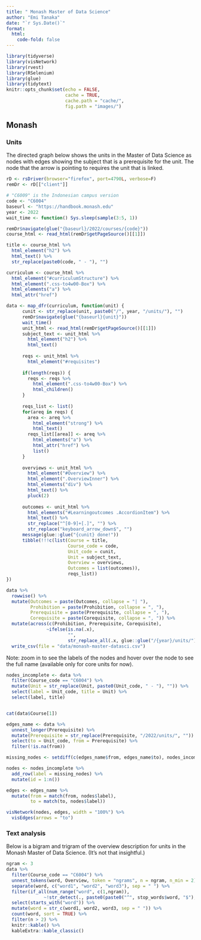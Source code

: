 ```yaml
---
title: " Monash Master of Data Science"
author: "Emi Tanaka"
date: "`r Sys.Date()`"
format: 
  html: 
    code-fold: false
---
```



```r
library(tidyverse)
library(visNetwork)
library(rvest)
library(RSelenium)
library(glue)
library(tidytext)
knitr::opts_chunk$set(echo = FALSE,
                      cache = TRUE,
                      cache.path = "cache/",
                      fig.path = "images/")

```


## Monash

### Units

The directed graph below shows the units in the Master of Data Science as nodes with edges showing the subject that is a prerequisite for the unit. The node that the arrow is pointing to requires the unit that is linked.

```r
rD <- rsDriver(browser="firefox", port=4790L, verbose=F)
remDr <- rD[["client"]]

# "C6009" is the Indonesian campus version
code <- "C6004"
baseurl <- "https://handbook.monash.edu"
year <- 2022
wait_time <- function() Sys.sleep(sample(3:5, 1))

remDr$navigate(glue("{baseurl}/2022/courses/{code}"))
course_html <- read_html(remDr$getPageSource()[[1]])

title <- course_html %>% 
  html_element("h2") %>% 
  html_text() %>% 
  str_replace(paste0(code, " - "), "")

curriculum <- course_html %>% 
  html_element("#curriculumStructure") %>% 
  html_element(".css-to4w00-Box") %>% 
  html_elements("a") %>% 
  html_attr("href")

data <- map_dfr(curriculum, function(unit) {
      cunit <- str_replace(unit, paste0("/", year, "/units/"), "")
      remDr$navigate(glue("{baseurl}{unit}"))
      wait_time()
      unit_html <- read_html(remDr$getPageSource()[[1]])
      subject_text <- unit_html %>% 
        html_element("h2") %>% 
        html_text() 
    
      reqs <- unit_html %>% 
        html_element("#requisites") 
      
      if(length(reqs)) {
        reqs <- reqs %>% 
          html_element(".css-to4w00-Box") %>% 
          html_children()
      }
      
      reqs_list <- list()
      for(areq in reqs) {
        area <- areq %>% 
          html_element("strong") %>% 
          html_text()
        reqs_list[[area]] <- areq %>% 
          html_elements("a") %>% 
          html_attr("href") %>% 
          list()
      }
      
      overviews <- unit_html %>% 
        html_element("#Overview") %>% 
        html_element(".OverviewInner") %>% 
        html_elements("div") %>% 
        html_text() %>% 
        pluck(2)
      
      outcomes <- unit_html %>% 
        html_elements("#Learningoutcomes .AccordionItem") %>%
        html_text() %>% 
        str_replace("^[0-9]+[.]", "") %>%
        str_replace("keyboard_arrow_down$", "")
      message(glue::glue("{cunit} done!"))
      tibble(!!!c(list(Course = title, 
                       Course_code = code, 
                       Unit_code = cunit,
                       Unit = subject_text,
                       Overview = overviews,
                       Outcomes = list(outcomes)), 
                       reqs_list))
})

data %>% 
  rowwise() %>% 
  mutate(Outcomes = paste(Outcomes, collapse = "| "),
         Prohibition = paste(Prohibition, collapse = ", "),
         Prerequisite = paste(Prerequisite, collapse = ", "),
         Corequisite = paste(Corequisite, collapse = ", ")) %>% 
  mutate(across(c(Prohibition, Prerequisite, Corequisite), 
               ~ifelse(is.na(.x), 
                       "", 
                       str_replace_all(.x, glue::glue("/{year}/units/"), "")))) %>% 
  write_csv(file = "data/monash-master-datasci.csv")
```


Note: zoom in to see the labels of the nodes and hover over the node to see the full name (available only for core units for now).



```r
nodes_incomplete <- data %>% 
  filter(Course_code == "C6004") %>% 
  mutate(Unit = str_replace(Unit, paste0(Unit_code, " - "), "")) %>% 
  select(label = Unit_code, title = Unit) %>% 
  select(label, title)


cat(data$Course[1])

edges_name <- data %>% 
  unnest_longer(Prerequisite) %>% 
  mutate(Prerequisite = str_replace(Prerequisite, "/2022/units/", "")) %>% 
  select(to = Unit_code, from = Prerequisite) %>% 
  filter(!is.na(from)) 

missing_nodes <- setdiff(c(edges_name$from, edges_name$to), nodes_incomplete$label)

nodes <- nodes_incomplete %>% 
  add_row(label = missing_nodes) %>% 
  mutate(id = 1:n())

edges <- edges_name %>% 
  mutate(from = match(from, nodes$label),
         to = match(to, nodes$label))

visNetwork(nodes, edges, width = "100%") %>% 
  visEdges(arrows = "to")
```
### Text analysis

Below is a bigram and trigram of the overview description for units in the Monash Master of Data Science. (It's not that insightful.)

```r
ngram <- 3
data %>% 
  filter(Course_code == "C6004") %>%
  unnest_tokens(word, Overview, token = "ngrams", n = ngram, n_min = 2) %>% 
  separate(word, c("word1", "word2", "word3"), sep = " ") %>% 
  filter(if_all(num_range("word", c(1,ngram)), 
              ~!str_detect(., paste0(paste0("^", stop_words$word, "$"), collapse = "|")))) %>% 
  select(starts_with("word")) %>% 
  mutate(word = str_c(word1, word2, word3, sep = " ")) %>% 
  count(word, sort = TRUE) %>% 
  filter(n > 2) %>% 
  knitr::kable() %>% 
  kableExtra::kable_classic()
```


